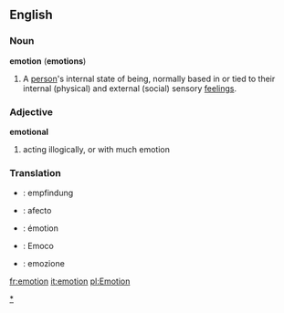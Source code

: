 ==English==

===Noun===
'''emotion''' ('''emotions''')
#A [[person]]'s internal state of being, normally based in or tied to their internal (physical) and external (social) sensory [[feeling]]s.

===Adjective===
'''emotional'''
#acting illogically, or with much emotion

===Translation===

*{{de}}: empfindung
*{{es}}: afecto
*{{fr}}: émotion
*{{io}}: Emoco
*{{it}}: emozione

{{wikipedia}}

[[Category:Emotions|*]]

[[fr:emotion]]
[[it:emotion]]
[[pl:Emotion]]